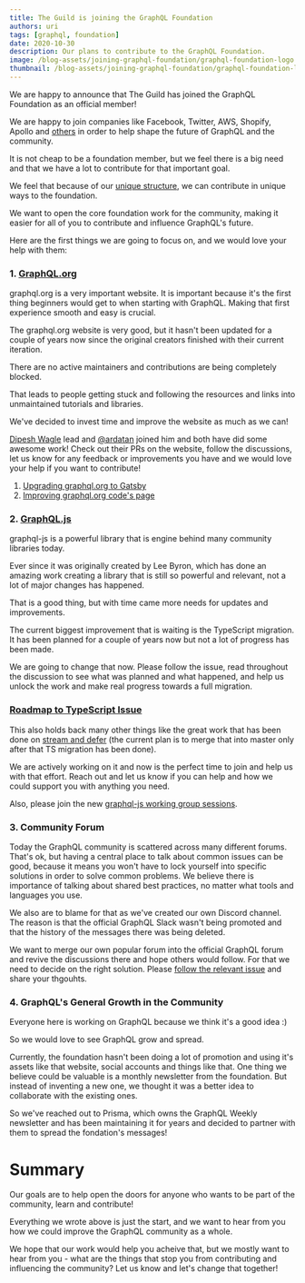```yaml
---
title: The Guild is joining the GraphQL Foundation
authors: uri
tags: [graphql, foundation]
date: 2020-10-30
description: Our plans to contribute to the GraphQL Foundation.
image: /blog-assets/joining-graphql-foundation/graphql-foundation-logo.png
thumbnail: /blog-assets/joining-graphql-foundation/graphql-foundation-logo.png
---
```


We are happy to announce that The Guild has joined the GraphQL Foundation as an official member!

We are happy to join companies like Facebook, Twitter, AWS, Shopify, Apollo and
[others](https://foundation.graphql.org/members) in order to help shape the future of GraphQL and
the community.

It is not cheap to be a foundation member, but we feel there is a big need and that we have a lot to
contribute for that important goal.

We feel that because of our [unique structure](/about-us), we can contribute in unique ways to the
foundation.

We want to open the core foundation work for the community, making it easier for all of you to
contribute and influence GraphQL's future.

Here are the first things we are going to focus on, and we would love your help with them:

### 1. [GraphQL.org](https://graphql.org)

graphql.org is a very important website. It is important because it's the first thing beginners
would get to when starting with GraphQL. Making that first experience smooth and easy is crucial.

The graphql.org website is very good, but it hasn't been updated for a couple of years now since the
original creators finished with their current iteration.

There are no active maintainers and contributions are being completely blocked.

That leads to people getting stuck and following the resources and links into unmaintained tutorials
and libraries.

We've decided to invest time and improve the website as much as we can!

[Dipesh Wagle](https://github.com/Dipeshwagle) lead and [@ardatan](https://github.com/ardatan)
joined him and both have did some awesome work! Check out their PRs on the website, follow the
discussions, let us know for any feedback or improvements you have and we would love your help if
you want to contribute!

1. [Upgrading graphql.org to Gatsby](https://github.com/graphql/graphql.github.io/pull/938)
2. [Improving graphql.org code's page](https://github.com/graphql/graphql.github.io/pull/936)

### 2. [GraphQL.js](https://github.com/graphql/graphql-js)

graphql-js is a powerful library that is engine behind many community libraries today.

Ever since it was originally created by Lee Byron, which has done an amazing work creating a library
that is still so powerful and relevant, not a lot of major changes has happened.

That is a good thing, but with time came more needs for updates and improvements.

The current biggest improvement that is waiting is the TypeScript migration. It has been planned for
a couple of years now but not a lot of progress has been made.

We are going to change that now. Please follow the issue, read throughout the discussion to see what
was planned and what happened, and help us unlock the work and make real progress towards a full
migration.

### [Roadmap to TypeScript Issue](https://github.com/graphql/graphql-js/issues/2104)

This also holds back many other things like the great work that has been done on
[stream and defer](https://github.com/graphql/graphql-js/pull/2319) (the current plan is to merge
that into master only after that TS migration has been done).

We are actively working on it and now is the perfect time to join and help us with that effort.
Reach out and let us know if you can help and how we could support you with anything you need.

Also, please join the new
[graphql-js working group sessions](https://github.com/graphql/graphql-js-wg).

### 3. Community Forum

Today the GraphQL community is scattered across many different forums. That's ok, but having a
central place to talk about common issues can be good, because it means you won't have to lock
yourself into specific solutions in order to solve common problems. We believe there is importance
of talking about shared best practices, no matter what tools and languages you use.

We also are to blame for that as we've created our own Discord channel. The reason is that the
official GraphQL Slack wasn't being promoted and that the history of the messages there was being
deleted.

We want to merge our own popular forum into the official GraphQL forum and revive the discussions
there and hope others would follow. For that we need to decide on the right solution. Please
[follow the relevant issue](https://github.com/graphql/foundation/issues/21) and share your
thgouhts.

### 4. GraphQL's General Growth in the Community

Everyone here is working on GraphQL because we think it's a good idea :)

So we would love to see GraphQL grow and spread.

Currently, the foundation hasn't been doing a lot of promotion and using it's assets like that
website, social accounts and things like that. One thing we believe could be valuable is a monthly
newsletter from the foundation. But instead of inventing a new one, we thought it was a better idea
to collaborate with the existing ones.

So we've reached out to Prisma, which owns the GraphQL Weekly newsletter and has been maintaining it
for years and decided to partner with them to spread the fondation's messages!

# Summary

Our goals are to help open the doors for anyone who wants to be part of the community, learn and
contribute!

Everything we wrote above is just the start, and we want to hear from you how we could improve the
GraphQL community as a whole.

We hope that our work would help you acheive that, but we mostly want to hear from you - what are
the things that stop you from contributing and influencing the community? Let us know and let's
change that together!
